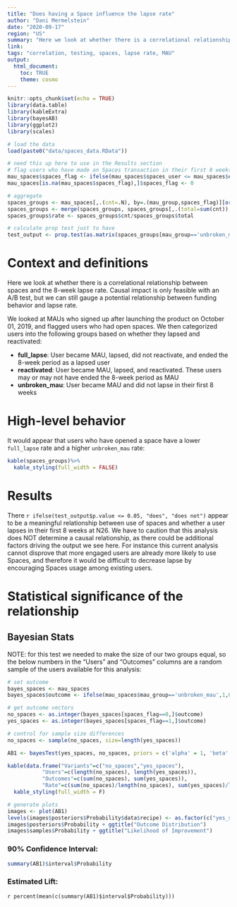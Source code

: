 ```yaml
---
title: "Does having a Space influence the lapse rate"
author: "Dani Mermelstein"
date: "2020-09-17"
region: "US"
summary: "Here we look at whether there is a correlational relationship between spaces and the 8-week lapse rate. Causal impact is only feasible with an A/B test, but we can still gauge a potential relationship between funding behavior and lapse rate. We looked at MAUs who signed up after launching the product on October 01, 2019, and flagged users who had open spaces. We then categorized users into the following groups based on whether they lapsed and reactivated."
link:
tags: "correlation, testing, spaces, lapse rate, MAU"
output: 
  html_document:
    toc: TRUE
    theme: cosmo
---
```


```r
knitr::opts_chunk$set(echo = TRUE)
library(data.table)
library(kableExtra)
library(bayesAB)
library(ggplot2)
library(scales)

# load the data
load(paste0("data/spaces_data.RData"))

# need this up here to use in the Results section
# flag users who have made an Spaces transaction in their first 8 weeks
mau_spaces$spaces_flag <- ifelse(mau_spaces$spaces_user <= mau_spaces$eight_weeks, 1, 0)
mau_spaces[is.na(mau_spaces$spaces_flag),]$spaces_flag <- 0

# aggregate 
spaces_groups <- mau_spaces[,.(cnt=.N), by=.(mau_group,spaces_flag)][order(spaces_flag,mau_group),] 
spaces_groups <- merge(spaces_groups, spaces_groups[,.(total=sum(cnt)), by=.(spaces_flag)], all.x=TRUE, by="spaces_flag")
spaces_groups$rate <- spaces_groups$cnt/spaces_groups$total

# calculate prop test just to have
test_output <- prop.test(as.matrix(spaces_groups[mau_group=='unbroken_mau',c("cnt","total")]))

```

# Context and definitions
Here we look at whether there is a correlational relationship between spaces and the 8-week lapse rate. Causal impact is only feasible with an A/B test, but we can still gauge a potential relationship between funding behavior and lapse rate.

We looked at MAUs who signed up after launching the product on October 01, 2019, and flagged users who had open spaces. We then categorized users into the following groups based on whether they lapsed and reactivated:

 - **full_lapse**: User became MAU, lapsed, did not reactivate, and ended the 8-week period as a lapsed user
 - **reactivated**: User became MAU, lapsed, and reactivated. These users may or may not have ended the 8-week period as MAU
 - **unbroken_mau**: User became MAU and did not lapse in their first 8 weeks

# High-level behavior

It would appear that users who have opened a space have a lower `full_lapse` rate and a higher `unbroken_mau` rate:

```r

kable(spaces_groups)%>%
  kable_styling(full_width = FALSE)

```

# Results

There `r ifelse(test_output$p.value <= 0.05, "does", "does not")` appear to be a meaningful relationship between use of spaces and whether a user lapses in their first 8 weeks at N26. We have to caution that this analysis does NOT determine a causal relationship, as there could be additional factors driving the output we see here. For instance this current analysis cannot disprove that more engaged users are already more likely to use Spaces, and therefore it would be difficult to decrease lapse by encouraging Spaces usage among existing users.

# Statistical significance of the relationship  {.tabset .tabset-fade .tabset-pills} 

## Bayesian Stats

NOTE: for this test we needed to make the size of our two groups equal, so the below numbers in the "Users" and "Outcomes" columns are a random sample of the users available for this analysis:

```r

# set outcome
bayes_spaces <- mau_spaces
bayes_spaces$outcome <- ifelse(mau_spaces$mau_group=='unbroken_mau',1,0)

# get outcome vectors
no_spaces <- as.integer(bayes_spaces[spaces_flag==0,]$outcome)
yes_spaces <- as.integer(bayes_spaces[spaces_flag==1,]$outcome)

# control for sample size differences
no_spaces <- sample(no_spaces, size=length(yes_spaces))

AB1 <- bayesTest(yes_spaces, no_spaces, priors = c('alpha' = 1, 'beta' = 1), n_samples = 1e5, distribution = 'bernoulli')

kable(data.frame("Variants"=c("no_spaces","yes_spaces"), 
           "Users"=c(length(no_spaces), length(yes_spaces)), 
           "Outcomes"=c(sum(no_spaces), sum(yes_spaces)),
           "Rate"=c(sum(no_spaces)/length(no_spaces), sum(yes_spaces)/length(yes_spaces)))) %>%
  kable_styling(full_width = F)

# generate plots
images <- plot(AB1)
levels(images$posteriors$Probability$data$recipe) <- as.factor(c("yes_spaces","no_spaces"))
images$posteriors$Probability + ggtitle("Outcome Distribution")
images$samples$Probability + ggtitle("Likelihood of Improvement")

```

### 90% Confidence Interval:

```r
summary(AB1)$interval$Probability

```

### Estimated Lift: 
`r percent(mean(c(summary(AB1)$interval$Probability)))`
